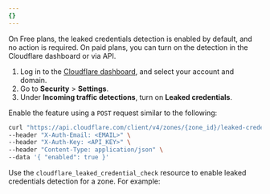 ```yaml
---
{}
---
```



On Free plans, the leaked credentials detection is enabled by default, and no action is required. On paid plans, you can turn on the detection in the Cloudflare dashboard or via API.

<Tabs syncKey="dashPlusAPI"> <TabItem label="Dashboard">

1. Log in to the [Cloudflare dashboard](https://dash.cloudflare.com/), and select your account and domain.
2. Go to **Security** > **Settings**.
3. Under **Incoming traffic detections**, turn on **Leaked credentials**.

</TabItem> <TabItem label="API">

Enable the feature using a `POST` request similar to the following:

```bash
curl "https://api.cloudflare.com/client/v4/zones/{zone_id}/leaked-credential-checks" \
--header "X-Auth-Email: <EMAIL>" \
--header "X-Auth-Key: <API_KEY>" \
--header "Content-Type: application/json" \
--data '{ "enabled": true }'
```

</TabItem> <TabItem label="Terraform">

Use the `cloudflare_leaked_credential_check` resource to enable leaked credentials detection for a zone. For example:

<Render file="leaked-credentials-detection-enable-terraform" />

</TabItem> </Tabs>
